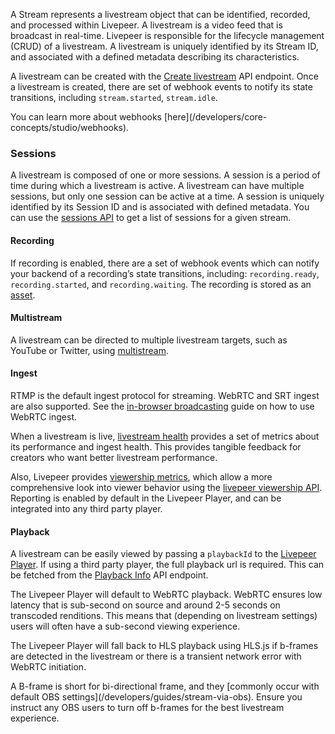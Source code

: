 A Stream represents a livestream object that can be identified, recorded, and
processed within Livepeer. A livestream is a video feed that is broadcast in
real-time. Livepeer is responsible for the lifecycle management (CRUD) of a
livestream. A livestream is uniquely identified by its Stream ID, and associated
with a defined metadata describing its characteristics.

A livestream can be created with the
[Create livestream](/api-reference/stream/create) API endpoint. Once a
livestream is created, there are set of webhook events to notify its state
transitions, including `stream.started`, `stream.idle`.

<Info>
  You can learn more about webhooks
  [here](/developers/core-concepts/studio/webhooks).
</Info>

### Sessions

A livestream is composed of one or more sessions. A session is a period of time
during which a livestream is active. A livestream can have multiple sessions,
but only one session can be active at a time. A session is uniquely identified
by its Session ID and is associated with defined metadata. You can use the
[sessions API](/api-reference/session/get-all) to get a list of sessions for a
given stream.

#### Recording

If recording is enabled, there are a set of webhook events which can notify your
backend of a recording’s state transitions, including: `recording.ready`,
`recording.started`, and `recording.waiting`. The recording is stored as an
[asset](/developers/core-concepts/core-api/asset#recording).

#### Multistream

A livestream can be directed to multiple livestream targets, such as YouTube or
Twitter, using [multistream](/developers/core-concepts/core-api/multistream).

#### Ingest

RTMP is the default ingest protocol for streaming. WebRTC and SRT ingest are
also supported. See the
[in-browser broadcasting](/developers/guides/livestream-from-browser) guide on
how to use WebRTC ingest.

When a livestream is live,
[livestream health](/developers/core-concepts/studio/stream-health) provides a
set of metrics about its performance and ingest health. This provides tangible
feedback for creators who want better livestream performance.

Also, Livepeer provides
[viewership metrics](/developers/guides/get-engagement-analytics-via-api), which
allow a more comprehensive look into viewer behavior using the
[livepeer viewership API](/api-reference/viewership/get-viewership-metrics).
Reporting is enabled by default in the Livepeer Player, and can be integrated
into any third party player.

#### Playback

A livestream can be easily viewed by passing a `playbackId` to the
[Livepeer Player](/developers/core-concepts/player/overview). If using a third
party player, the full playback url is required. This can be fetched from the
[Playback Info](/api-reference/playback/get) API endpoint.

The Livepeer Player will default to WebRTC playback. WebRTC ensures low latency
that is sub-second on source and around 2-5 seconds on transcoded renditions.
This means that (depending on livestream settings) users will often have a
sub-second viewing experience.

The Livepeer Player will fall back to HLS playback using HLS.js if b-frames are
detected in the livestream or there is a transient network error with WebRTC
initiation.

<Warning>
  A B-frame is short for bi-directional frame, and they [commonly occur with
  default OBS settings](/developers/guides/stream-via-obs). Ensure you instruct
  any OBS users to turn off b-frames for the best livestream experience.
</Warning>
